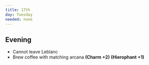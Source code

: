 ```yaml
---
title: 17th
day: Tuesday
needed: none
---
```


## Evening
- Cannot leave Leblanc
- Brew coffee with matching arcana **(Charm +2)** **(Hierophant +1)**